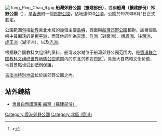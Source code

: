 [[File:Tung_Ping_Chau_6.jpg|thumb]]
'''船灣郊野公園（擴建部份）'''，或稱'''船灣（擴建部份）郊野公園'''（{{lang-en|'''Plover Cove Country Park (Extension)'''}}），是[[香港|香港]]的一個[[郊野公園|郊野公園]]，佔地達630[[公頃|公頃]]。公園於1979年6月1日正式劃定。

公園範圍包括[[新界|新界]]東北水域的幾個主要[[島嶼|島嶼]]，西面與[[船灣郊野公園|船灣郊野公園]]相對。該幾個島嶼中最偏遠的是[[東平洲|東平洲]]，而其他的則為[[吉澳|吉澳]]、[[洋洲_(北區)|洋洲]]（對面洲）、[[娥眉洲|娥眉洲]]、[[往灣洲|往灣洲]]、[[虎王洲|虎王洲]]（湖洋洲），以及[[赤洲|赤洲]]。

根据联合国教科文组织的资料，船湾淡水湖位于船湾郊野公园范围内，是[[香港联合国教科文组织世界地质公园|香港联合国教科文组织世界地质公园]]范围内的东北沉积岩园区<ref name=geopark>>{{cite web|title=公園概況|url=http://www.geopark.gov.hk/b5_s1g.htm|website=香港聯合國教科文組織世界地質公園網站|accessdate=2018-02-26}}</ref>，具重大自然和文化价值，地質景點也受到法例保護。

[[吉澳洲特別地區|吉澳洲特別地區]]位於該郊野公園之內。

==站外鏈結==
*[http://www.afcd.gov.hk/tc_chi/country/cou_vis/cou_vis_cou/cou_vis_cou_pce/cou_vis_cou_pce.html 漁農自然護理署 船灣（擴建部份）]

{{香港郊野公園}}

{{HK-cult-stub}}
[[Category:香港郊野公園|Category:香港郊野公園]]
[[Category:北區_(香港)|Category:北區 (香港)]]